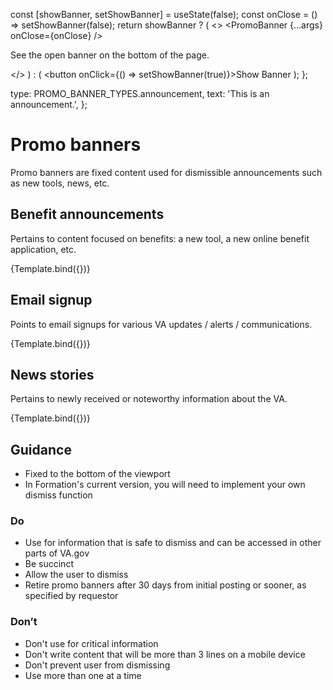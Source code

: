 

<Meta title="Library/Banners/PromoBanner/Usage" />

  const [showBanner, setShowBanner] = useState(false);
  const onClose = () => setShowBanner(false);
  return showBanner ? (
    <>
      <PromoBanner {...args} onClose={onClose} />
      <p>See the open banner on the bottom of the page.</p>
    </>
  ) : (
    <button onClick={() => setShowBanner(true)}>Show Banner</button>
  );
};

  type: PROMO_BANNER_TYPES.announcement,
  text: 'This is an announcement.',
};


# Promo banners

Promo banners are fixed content used for dismissible announcements such as new tools, news, etc.

## Benefit announcements

Pertains to content focused on benefits: a new tool, a new online benefit application, etc.

<Canvas>
  <Story name="Benefit announcements" args={{ ...defaultArgs }}>
    {Template.bind({})}
  </Story>
</Canvas>

## Email signup

Points to email signups for various VA updates / alerts / communications.

<Canvas>
  <Story name="Email signup" args={{ ...defaultArgs, type: "email-signup" }}>
    {Template.bind({})}
  </Story>
</Canvas>

## News stories

Pertains to newly received or noteworthy information about the VA.

<Canvas>
  <Story name="News story" args={{ ...defaultArgs, type: "news" }}>
    {Template.bind({})}
  </Story>
</Canvas>



## Guidance

- Fixed to the bottom of the viewport
- In Formation's current version, you will need to implement your own dismiss function

### Do
- Use for information that is safe to dismiss and can be accessed in other parts of VA.gov
- Be succinct
- Allow the user to dismiss
- Retire promo banners after 30 days from initial posting or sooner, as specified by requestor

### Don’t
- Don't use for critical information
- Don't write content that will be more than 3 lines on a mobile device
- Don't prevent user from dismissing
- Use more than one at a time
